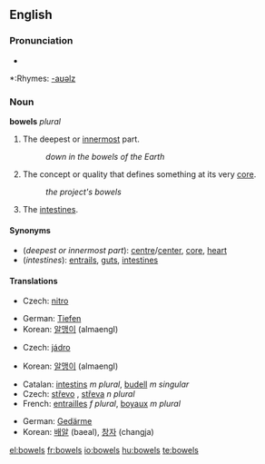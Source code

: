 ==English==

===Pronunciation===
*{{audio|en-us-bowels.ogg|Audio (US)}}

*:Rhymes: [[Rhymes:English:-aʊəlz|-aʊəlz]]

===Noun===
'''bowels''' ''plural''

# The deepest or [[innermost]] part.
#:''down in the bowels of the Earth''
# The concept or quality that defines something at its very [[core]].
#:''the project's bowels''
# The [[intestines]].

====Synonyms====
*(''deepest or innermost part''): [[centre]]/[[center]], [[core]], [[heart]]
*(''intestines''): [[entrails]], [[gut]]s, [[intestine]]s

====Translations====

{{trans-top|deepest or innermost part}}
*Czech: [[nitro#Czech|nitro]] {{f}}
{{trans-mid}}
*German: [[Tiefen]] {{f}}
*Korean: [[알맹이]] (almaengI)
{{trans-bottom}}

{{trans-top|concept or quality that defines something at its very core}}
*Czech: [[jádro]] {{n}}
{{trans-mid}}
*Korean: [[알맹이]] (almaengI)
{{trans-bottom}}

{{trans-top|intestines}}
*Catalan: [[intestins]] ''m plural'', [[budell]] ''m singular''
*Czech: [[střevo]] {{n}}, [[střeva]] ''n plural''
*French: [[entrailles]] ''f plural'', [[boyaux]] ''m plural''
{{trans-mid}}
*German: [[Gedärme]] {{f}}
*Korean: [[배알]] (baeal), [[창자]] (changja)
{{trans-bottom}}

[[el:bowels]]
[[fr:bowels]]
[[io:bowels]]
[[hu:bowels]]
[[te:bowels]]